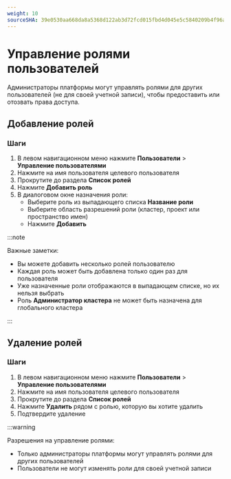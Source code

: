 ```yaml
---
weight: 10
sourceSHA: 39e0530aa668da8a5368d122ab3d72fcd015fbd4d045e5c5840209b4f96a5085
---
```


# Управление ролями пользователей

Администраторы платформы могут управлять ролями для других пользователей (не для своей учетной записи), чтобы предоставить или отозвать права доступа.

## Добавление ролей

### Шаги

1. В левом навигационном меню нажмите **Пользователи** > **Управление пользователями**
2. Нажмите на имя пользователя целевого пользователя
3. Прокрутите до раздела **Список ролей**
4. Нажмите **Добавить роль**
5. В диалоговом окне назначения роли:
   - Выберите роль из выпадающего списка **Название роли**
   - Выберите область разрешений роли (кластер, проект или пространство имен)
   - Нажмите **Добавить**

:::note

Важные заметки:

- Вы можете добавить несколько ролей пользователю
- Каждая роль может быть добавлена только один раз для пользователя
- Уже назначенные роли отображаются в выпадающем списке, но их нельзя выбрать
- Роль **Администратор кластера** не может быть назначена для глобального кластера

:::

## Удаление ролей

### Шаги

1. В левом навигационном меню нажмите **Пользователи** > **Управление пользователями**
2. Нажмите на имя пользователя целевого пользователя
3. Прокрутите до раздела **Список ролей**
4. Нажмите **Удалить** рядом с ролью, которую вы хотите удалить
5. Подтвердите удаление

:::warning

Разрешения на управление ролями:

- Только администраторы платформы могут управлять ролями для других пользователей
- Пользователи не могут изменять роли для своей учетной записи
